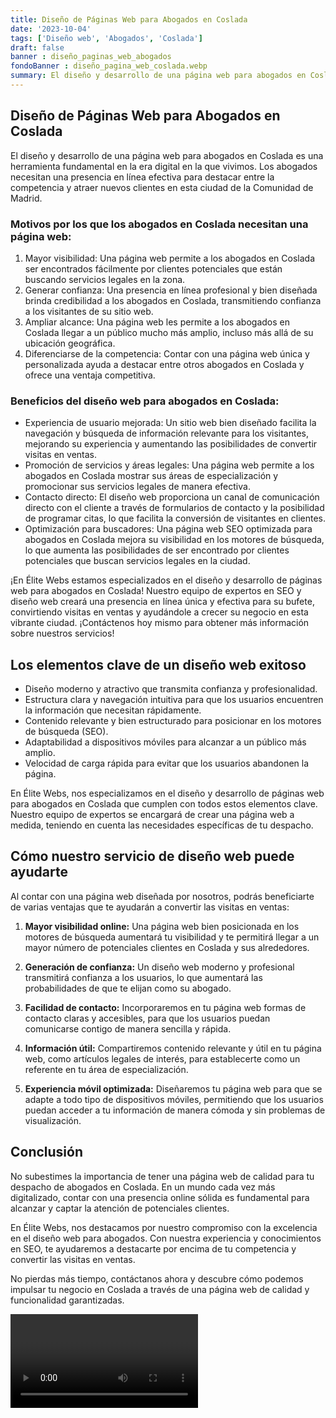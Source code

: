 ```yaml
---
title: Diseño de Páginas Web para Abogados en Coslada
date: '2023-10-04'
tags: ['Diseño web', 'Abogados', 'Coslada']
draft: false
banner : diseño_paginas_web_abogados
fondoBanner : diseño_pagina_web_coslada.webp
summary: El diseño y desarrollo de una página web para abogados en Coslada es una herramienta fundamental en la era digital en la que vivimos. Los abogados necesitan una presencia en línea efectiva para destacar entre la competencia y atraer nuevos clientes en esta ciudad de la Comunidad de Madrid.
---
```


## Diseño de Páginas Web para Abogados en Coslada

El diseño y desarrollo de una página web para abogados en Coslada es una herramienta fundamental en la era digital en la que vivimos. Los abogados necesitan una presencia en línea efectiva para destacar entre la competencia y atraer nuevos clientes en esta ciudad de la Comunidad de Madrid.

### Motivos por los que los abogados en Coslada necesitan una página web:
1. Mayor visibilidad: Una página web permite a los abogados en Coslada ser encontrados fácilmente por clientes potenciales que están buscando servicios legales en la zona.
2. Generar confianza: Una presencia en línea profesional y bien diseñada brinda credibilidad a los abogados en Coslada, transmitiendo confianza a los visitantes de su sitio web.
3. Ampliar alcance: Una página web les permite a los abogados en Coslada llegar a un público mucho más amplio, incluso más allá de su ubicación geográfica.
4. Diferenciarse de la competencia: Contar con una página web única y personalizada ayuda a destacar entre otros abogados en Coslada y ofrece una ventaja competitiva.

### Beneficios del diseño web para abogados en Coslada:
- Experiencia de usuario mejorada: Un sitio web bien diseñado facilita la navegación y búsqueda de información relevante para los visitantes, mejorando su experiencia y aumentando las posibilidades de convertir visitas en ventas.
- Promoción de servicios y áreas legales: Una página web permite a los abogados en Coslada mostrar sus áreas de especialización y promocionar sus servicios legales de manera efectiva.
- Contacto directo: El diseño web proporciona un canal de comunicación directo con el cliente a través de formularios de contacto y la posibilidad de programar citas, lo que facilita la conversión de visitantes en clientes.
- Optimización para buscadores: Una página web SEO optimizada para abogados en Coslada mejora su visibilidad en los motores de búsqueda, lo que aumenta las posibilidades de ser encontrado por clientes potenciales que buscan servicios legales en la ciudad.

¡En Élite Webs estamos especializados en el diseño y desarrollo de páginas web para abogados en Coslada! Nuestro equipo de expertos en SEO y diseño web creará una presencia en línea única y efectiva para su bufete, convirtiendo visitas en ventas y ayudándole a crecer su negocio en esta vibrante ciudad. ¡Contáctenos hoy mismo para obtener más información sobre nuestros servicios!

<GifSeo />

<Cta />

## Los elementos clave de un diseño web exitoso

- Diseño moderno y atractivo que transmita confianza y profesionalidad.
- Estructura clara y navegación intuitiva para que los usuarios encuentren la información que necesitan rápidamente.
- Contenido relevante y bien estructurado para posicionar en los motores de búsqueda (SEO).
- Adaptabilidad a dispositivos móviles para alcanzar a un público más amplio.
- Velocidad de carga rápida para evitar que los usuarios abandonen la página.

En Élite Webs, nos especializamos en el diseño y desarrollo de páginas web para abogados en Coslada que cumplen con todos estos elementos clave. Nuestro equipo de expertos se encargará de crear una página web a medida, teniendo en cuenta las necesidades específicas de tu despacho.

## Cómo nuestro servicio de diseño web puede ayudarte

Al contar con una página web diseñada por nosotros, podrás beneficiarte de varias ventajas que te ayudarán a convertir las visitas en ventas:

1. **Mayor visibilidad online:** Una página web bien posicionada en los motores de búsqueda aumentará tu visibilidad y te permitirá llegar a un mayor número de potenciales clientes en Coslada y sus alrededores.

2. **Generación de confianza:** Un diseño web moderno y profesional transmitirá confianza a los usuarios, lo que aumentará las probabilidades de que te elijan como su abogado.

3. **Facilidad de contacto:** Incorporaremos en tu página web formas de contacto claras y accesibles, para que los usuarios puedan comunicarse contigo de manera sencilla y rápida.

4. **Información útil:** Compartiremos contenido relevante y útil en tu página web, como artículos legales de interés, para establecerte como un referente en tu área de especialización.

5. **Experiencia móvil optimizada:** Diseñaremos tu página web para que se adapte a todo tipo de dispositivos móviles, permitiendo que los usuarios puedan acceder a tu información de manera cómoda y sin problemas de visualización.

## Conclusión

No subestimes la importancia de tener una página web de calidad para tu despacho de abogados en Coslada. En un mundo cada vez más digitalizado, contar con una presencia online sólida es fundamental para alcanzar y captar la atención de potenciales clientes.

En Élite Webs, nos destacamos por nuestro compromiso con la excelencia en el diseño web para abogados. Con nuestra experiencia y conocimientos en SEO, te ayudaremos a destacarte por encima de tu competencia y convertir las visitas en ventas.

No pierdas más tiempo, contáctanos ahora y descubre cómo podemos impulsar tu negocio en Coslada a través de una página web de calidad y funcionalidad garantizadas.

<Video />

<CtaBot job='Abogados' city='Coslada'/>

<Gmaps query='Coslada+españa+maps' />